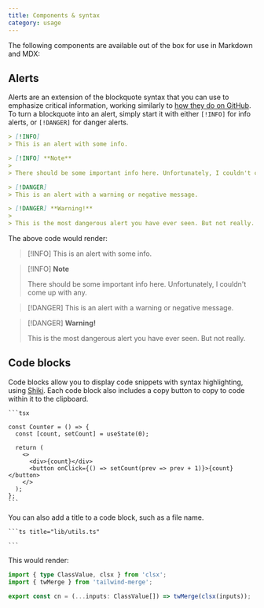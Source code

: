 ```yaml
---
title: Components & syntax
category: usage
---
```


The following components are available out of the box for use in Markdown and MDX:

## Alerts

Alerts are an extension of the blockquote syntax that you can use to emphasize critical information, working similarly to [how they do on GitHub](https://docs.github.com/en/get-started/writing-on-github/getting-started-with-writing-and-formatting-on-github/basic-writing-and-formatting-syntax#alerts). To turn a blockquote into an alert, simply start it with either `[!INFO]` for info alerts, or `[!DANGER]` for danger alerts.

```md
> [!INFO]
> This is an alert with some info.

> [!INFO] **Note**
>
> There should be some important info here. Unfortunately, I couldn't come up with any.

> [!DANGER]
> This is an alert with a warning or negative message.

> [!DANGER] **Warning!**
>
> This is the most dangerous alert you have ever seen. But not really.
```

The above code would render:

> [!INFO]
> This is an alert with some info.

> [!INFO] **Note**
>
> There should be some important info here. Unfortunately, I couldn't come up with any.

> [!DANGER]
> This is an alert with a warning or negative message.

> [!DANGER] **Warning!**
>
> This is the most dangerous alert you have ever seen. But not really.

## Code blocks

Code blocks allow you to display code snippets with syntax highlighting, using [Shiki](https://shiki.style/). Each code block also includes a copy button to copy to code within it to the clipboard.

````mdx
```tsx

const Counter = () => {
  const [count, setCount] = useState(0);

  return (
    <>
      <div>{count}</div>
      <button onClick={() => setCount(prev => prev + 1)}>{count}</button>
    </>
  );
};
```
````

You can also add a title to a code block, such as a file name.

````mdx
```ts title="lib/utils.ts"

```
````

This would render:

```ts title="lib/utils.ts"
import { type ClassValue, clsx } from 'clsx';
import { twMerge } from 'tailwind-merge';

export const cn = (...inputs: ClassValue[]) => twMerge(clsx(inputs));
```
